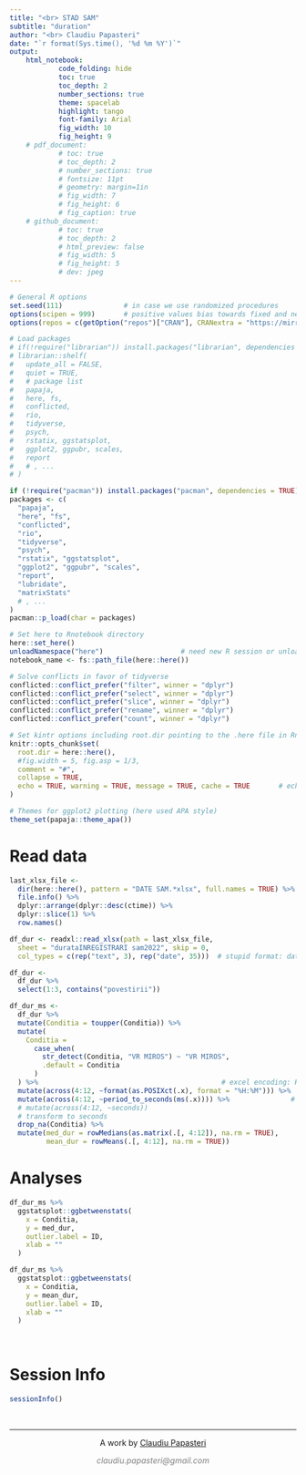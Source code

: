 ```yaml
---
title: "<br> STAD SAM" 
subtitle: "duration"
author: "<br> Claudiu Papasteri"
date: "`r format(Sys.time(), '%d %m %Y')`"
output: 
    html_notebook:
            code_folding: hide
            toc: true
            toc_depth: 2
            number_sections: true
            theme: spacelab
            highlight: tango
            font-family: Arial
            fig_width: 10
            fig_height: 9
    # pdf_document: 
            # toc: true
            # toc_depth: 2
            # number_sections: true
            # fontsize: 11pt
            # geometry: margin=1in
            # fig_width: 7
            # fig_height: 6
            # fig_caption: true
    # github_document: 
            # toc: true
            # toc_depth: 2
            # html_preview: false
            # fig_width: 5
            # fig_height: 5
            # dev: jpeg
---
```



<!-- Setup -->


```r
# General R options
set.seed(111)               # in case we use randomized procedures       
options(scipen = 999)       # positive values bias towards fixed and negative towards scientific notation
options(repos = c(getOption("repos")["CRAN"], CRANextra = "https://mirror.clientvps.com/CRAN/"))  # use CRAN as default, set CRANextra to Nürnberg mirror

# Load packages
# if(!require("librarian")) install.packages("librarian", dependencies = TRUE)
# librarian::shelf(
#   update_all = FALSE,
#   quiet = TRUE,
#   # package list
#   papaja,
#   here, fs,
#   conflicted,
#   rio,
#   tidyverse, 
#   psych,          
#   rstatix, ggstatsplot,
#   ggplot2, ggpubr, scales,
#   report
#   # , ...
# )

if (!require("pacman")) install.packages("pacman", dependencies = TRUE)
packages <- c(
  "papaja",
  "here", "fs",
  "conflicted",
  "rio",
  "tidyverse", 
  "psych",          
  "rstatix", "ggstatsplot",
  "ggplot2", "ggpubr", "scales",
  "report",
  "lubridate",
  "matrixStats"
  # , ...
)
pacman::p_load(char = packages)

# Set here to Rnotebook directory
here::set_here()
unloadNamespace("here")                   # need new R session or unload namespace for .here file to take precedence over .Rproj
notebook_name <- fs::path_file(here::here())

# Solve conflicts in favor of tidyverse
conflicted::conflict_prefer("filter", winner = "dplyr")
conflicted::conflict_prefer("select", winner = "dplyr")
conflicted::conflict_prefer("slice", winner = "dplyr")
conflicted::conflict_prefer("rename", winner = "dplyr")
conflicted::conflict_prefer("count", winner = "dplyr")

# Set kintr options including root.dir pointing to the .here file in Rnotebook directory
knitr::opts_chunk$set(
  root.dir = here::here(),
  #fig.width = 5, fig.asp = 1/3, 
  comment = "#",
  collapse = TRUE,
  echo = TRUE, warning = TRUE, message = TRUE, cache = TRUE       # echo = False for github_document, but will be folded in html_notebook
)

# Themes for ggplot2 plotting (here used APA style)
theme_set(papaja::theme_apa())
```



<!-- Report -->

# Read data

```r
last_xlsx_file <-
  dir(here::here(), pattern = "DATE SAM.*xlsx", full.names = TRUE) %>%
  file.info() %>%
  dplyr::arrange(dplyr::desc(ctime)) %>%
  dplyr::slice(1) %>%
  row.names()

df_dur <- readxl::read_xlsx(path = last_xlsx_file, 
  sheet = "durataINREGISTRARI sam2022", skip = 0, 
  col_types = c(rep("text", 3), rep("date", 35)))  # stupid format: data formate hh:mm AM

df_dur <- 
  df_dur %>% 
  select(1:3, contains("povestirii"))

df_dur_ms <- 
  df_dur %>% 
  mutate(Conditia = toupper(Conditia)) %>% 
  mutate(
    Conditia =
      case_when(
        str_detect(Conditia, "VR MIROS") ~ "VR MIROS",
        .default = Conditia
      )
  ) %>%                                             # excel encoding: H=M, M=S
  mutate(across(4:12, ~format(as.POSIXct(.x), format = "%H:%M"))) %>%   # extract only M and S
  mutate(across(4:12, ~period_to_seconds(ms(.x)))) %>%               # convert to S
  # mutate(across(4:12, ~seconds))
  # transform to seconds
  drop_na(Conditia) %>% 
  mutate(med_dur = rowMedians(as.matrix(.[, 4:12]), na.rm = TRUE),
         mean_dur = rowMeans(.[, 4:12], na.rm = TRUE))

```



# Analyses 

```r
df_dur_ms %>%
  ggstatsplot::ggbetweenstats(
    x = Conditia,
    y = med_dur,
    outlier.label = ID,
    xlab = ""
  )

df_dur_ms %>%
  ggstatsplot::ggbetweenstats(
    x = Conditia,
    y = mean_dur,
    outlier.label = ID,
    xlab = ""
  )
```







<!-- Session Info and License -->

<br>

# Session Info
```r
sessionInfo()    
```

<!-- Footer -->
&nbsp;
<hr />
<p style="text-align: center;">A work by <a href="https://github.com/ClaudiuPapasteri/">Claudiu Papasteri</a></p>
<p style="text-align: center;"><span style="color: #808080;"><em>claudiu.papasteri@gmail.com</em></span></p>
&nbsp;
